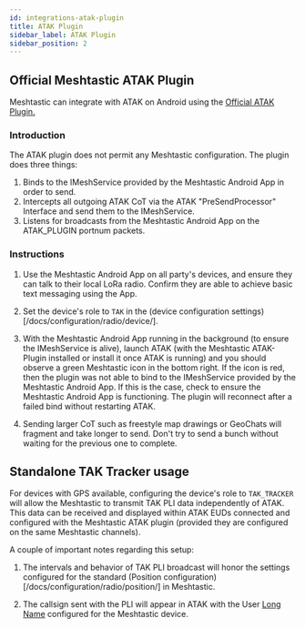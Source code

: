 ```yaml
---
id: integrations-atak-plugin
title: ATAK Plugin
sidebar_label: ATAK Plugin
sidebar_position: 2
---
```


## Official Meshtastic ATAK Plugin

Meshtastic can integrate with ATAK on Android using the [Official ATAK Plugin.](https://github.com/meshtastic/ATAK-Plugin)

### Introduction

The ATAK plugin does not permit any Meshtastic configuration. The plugin does three things:

1. Binds to the IMeshService provided by the Meshtastic Android App in order to send.
2. Intercepts all outgoing ATAK CoT via the ATAK "PreSendProcessor" Interface and send them to the IMeshService.
3. Listens for broadcasts from the Meshtastic Android App on the ATAK_PLUGIN portnum packets.

### Instructions

1. Use the Meshtastic Android App on all party's devices, and ensure they can talk to their local LoRa radio. Confirm they are able to achieve basic text messaging using the App.

2. Set the device's role to `TAK` in the (device configuration settings)[/docs/configuration/radio/device/].

2. With the Meshtastic Android App running in the background (to ensure the IMeshService is alive), launch ATAK (with the Meshtastic ATAK-Plugin installed or install it once ATAK is running) and you should observe a green Meshtastic icon in the bottom right. If the icon is red, then the plugin was not able to bind to the IMeshService provided by the Meshtastic Android App. If this is the case, check to ensure the Meshtastic Android App is functioning. The plugin will reconnect after a failed bind without restarting ATAK.

3. Sending larger CoT such as freestyle map drawings or GeoChats will fragment and take longer to send.  Don't try to send a bunch without waiting for the previous one to complete.

## Standalone TAK Tracker usage

For devices with GPS available, configuring the device's role to `TAK_TRACKER` will allow the Meshtastic to transmit TAK PLI data independently of ATAK. This data can be received and displayed within ATAK EUDs connected and configured with the Meshtastic ATAK plugin (provided they are configured on the same Meshtastic channels). 

A couple of important notes regarding this setup:

1. The intervals and behavior of TAK PLI broadcast will honor the settings configured for the standard (Position configuration)[/docs/configuration/radio/position/] in Meshtastic.

2. The callsign sent with the PLI will appear in ATAK with the User [Long Name](/docs/configuration/radio/user/#long-name) configured for the Meshtastic device.
